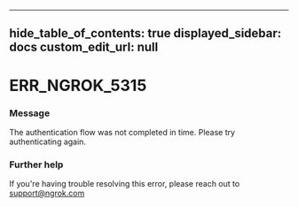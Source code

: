 
---
hide_table_of_contents: true
displayed_sidebar: docs
custom_edit_url: null
---


# ERR_NGROK_5315

### Message
The authentication flow was not completed in time. Please try authenticating again.

### Further help
If you're having trouble resolving this error, please reach out to [support@ngrok.com](mailto:support@ngrok.com?subject=Help%20with%20ERR_NGROK_5315)


<ErrorDetails error='err_ngrok_5315' />
